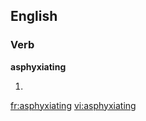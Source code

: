==English==

===Verb===
'''asphyxiating'''

# {{present participle of|asphyxiate}}

[[fr:asphyxiating]]
[[vi:asphyxiating]]